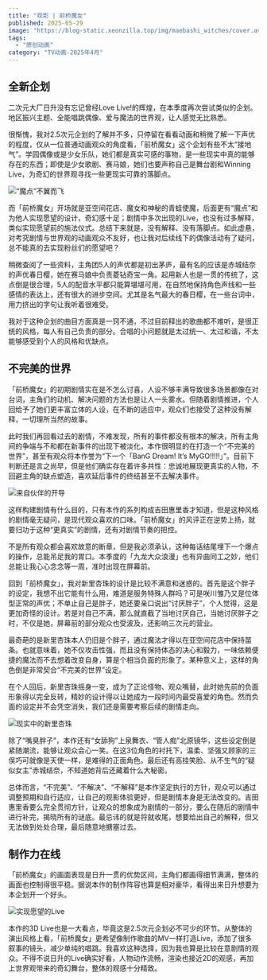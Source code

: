```yaml
---
title: "观影 | 前桥魔女"
published: 2025-05-29
image: "https://blog-static.xeonzilla.top/img/maebashi_witches/cover.avif"
tags: 
  - "原创动画"
category: "TV动画-2025年4月"
---
```

## 全新企划
二次元大厂日升没有忘记曾经Love Live!的辉煌，在本季度再次尝试类似的企划。地区振兴主题、全能唱跳偶像、爱与魔法的世界观，让人感觉无比熟悉。

很惭愧，我对2.5次元企划的了解并不多，只停留在看看动画和稍微了解一下声优的程度，仅从一位普通动画观众的角度看，「前桥魔女」这个企划有些不太“接地气”。学园偶像或是少女乐队，她们都是真实可感的事物，是一些现实中真的能够存在的东西；即使是少女歌剧、赛马娘，她们也要声称自己是舞台剧和Winning Live，为奇幻的世界观寻找一些更现实可靠的落脚点。

![“魔点”不翼而飞](https://blog-static.xeonzilla.top/img/maebashi_witches/01.avif "“魔点”不翼而飞")

而「前桥魔女」开场就是亚空间花店、魔女和神秘的青蛙使魔，后面更有“魔点”和为他人实现愿望的设计，奇幻感十足；剧情中多次出现的Live，也没有过多解释，类似实现愿望前的施法仪式。总结下来就是，没有解释、没有落脚点。如此虚悬，对考究剧情与世界观的动画观众不友好，也让我对后续线下的偶像活动有了疑问，总不能真的去实现粉丝们的愿望吧？

稍微查阅了一些资料，主角团5人的声优都是初出茅庐，最有名的应该是赤城结奈的声优春日樱，她在赛马娘中负责菱钻奇宝一角。起用新人也是一贯的传统了，这点倒是很合理，5人的配音水平都只能算堪堪可用，在自然地保持角色声线和一些感情的表达上，还有很大的进步空间。尤其是名气最大的春日樱，在一些台词中，用力挤出的字句让我听着很难受。

我对于这种企划的曲目方面真是一窍不通，不过目前释出的歌曲都不难听，是很正统的风格，每人有自己负责的部分。合唱的小问题就是太过统一、太过和谐，不太能够感受到个人的风格和优缺点。

## 不完美的世界
「前桥魔女」的初期剧情实在是不怎么讨喜，人设不够丰满导致很多场景都像在对台词，主角们的动机、解决问题的方法也是让人一头雾水。但随着剧情推进，个人回给予了她们更丰富立体的人设，在不断的适应中，观众们也接受了这种没有解释，一切理所当然的故事。

此时我们再回看过去的剧情，不难发现，所有的事件都没有根本的解决，所有主角间的争端与不和都在新事件的出现下被淡化，本作很明显的在打造一个“不完美的世界”，甚至有观众将本作誉为“下一个「BanG Dream! It’s MyGO!!!!!」”。目前下判断还是言之尚早，但是他们确实存在着许多共性：忠诚地展现更真实的人物，不回避主角的缺点塑造，喜欢延后事件的终结甚至不去解决事件。

![来自伙伴的开导](https://blog-static.xeonzilla.top/img/maebashi_witches/02.avif "来自伙伴的开导")

这样构建剧情有什么目的，只有本作的系列构成吉田惠里香才知道，但是这种风格的剧情毫无疑问，是现代观众喜欢的口味。「前桥魔女」的风评正在逆势上扬，就要归功于这种“更真实”的剧情，还有对剧情节奏的把控。

不是所有观众都会喜欢故意的断章，但是我必须承认，这种每话结尾埋下一个爆点的操作，总能吊足我的胃口。本季度的「九龙大众浪漫」也有异曲同工之妙，他们总能让我心心念念等一周，准时出现在屏幕前。

回到「前桥魔女」，我对新里杏珠的设计是比较不满意和迷惑的。首先是这个胖子的设定，我想不出它能有什么用，难道是服务特殊人群吗？可是咲川雏乃又是位体型正常的声优；不单止自己是胖子，她还要亲口说出“讨厌胖子”，个人觉得，这是更加奇怪的设计。若是对自己不满，那么就直截了当地讨厌自己，当她讨厌胖子之时，不仅是她，屏幕前的部分观众也受波及，还影响三次元的营业。

最奇葩的是新里杏珠本人仍旧是个胖子，通过魔法才得以在亚空间花店中保持苗条。也就意味着，她不仅攻击性强，而且没有保持体态的决心和毅力，一味依赖便捷的魔法而不去想着改变自身，算是个相当负面的形象了。某种意义上，这样的角色倒是非常契合“不完美的世界”设定。

在个人回后，新里杏珠摇身一变，成为了正论怪物、观众嘴替，此时她先前的负面形象得以完全反转，精妙的设计得以让她成为一段时间内最受喜爱的角色。然而负面的设定并不会凭空消失，我们还是需要考察后续的剧情走向。

![现实中的新里杏珠](https://blog-static.xeonzilla.top/img/maebashi_witches/03.avif "现实中的新里杏珠")

除了“嘴臭胖子”，本作还有“女舔狗”上泉舞衣、“管人痴”北原镜华，这些设定倒是紧随潮流，能够让观众会心一笑。在这3位角色的衬托下，温柔、坚强又顾家的三俣巧可就像是天使一样，是难得的正面角色。最后还有高挂笑脸、从不生气的“疑似女主”赤城结奈，不知道她背后还藏着什么大秘密。

总体而言，“不完美”、“不解决”、“不解释”是本作坚定执行的方针，观众可以通过调整预期和自行适应，让自己的观影体验更好，但是剧情本身是无法改变的。吉田惠里香要么完全贯彻方针，让观众的想象成为剧情的一部分，要么在随后的剧情中进行补完，揭晓所有的谜底。最忌讳的就是将就收尾，想要给出自己的解释，但又无法做到处处合理，最后随意地搪塞过去。

## 制作力在线
「前桥魔女」的画面表现是日升一贯的优势区间，主角们都画得细节满满，整体的画面也控制得很平稳。据说本作的制作阵容也算是相对豪华，看得出来日升想要为本企划开一个好头。

![实现愿望的Live](https://blog-static.xeonzilla.top/img/maebashi_witches/04.avif "实现愿望的Live")

本作的3D Live也是一大看点，毕竟这是2.5次元企划必不可少的环节。从整体的演出风格上看，「前桥魔女」更希望像制作歌曲的MV一样打造Live，添加了很多叙事的镜头，减少单纯的唱跳。我喜欢这种选择，因为我也算是比较在意剧情的观众。不得不说日升的Live确实好看，人物动作流畅，渲染也接近2D的观感，再加上世界观带来的奇幻舞台，整体的观感十分精致。
